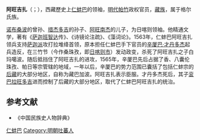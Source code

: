 '''阿旺吉扎'''（{{bo|z=ངག་དབང་འཇིགས་མེད་གྲགས་པ|w=ngag dbang 'jigs med grags pa }}；{{bd|？||1597年||catIdx=N}}），西藏歷史上[[仁蚌巴|仁蚌巴]]的领袖，[[明代|明代]][[帕竹|帕竹]]政权官员，[[藏族|藏族]]，属于格尔氏族。

[[诺布桑波|诺布桑波]]的曾孙、[[措杰多吉|措杰多吉]]的孙子、[[阿旺南杰_(仁蚌巴)|阿旺南杰]]的儿子，为日喀则领袖。他精通文学，著有《[[萨迦班智达|萨迦班智达]]传》、《诗镜论注疏》、《藻词论》。1563年，仁蚌巴阿旺吉扎领兵支持[[萨迦派|萨迦派]]攻打拉堆绛首领，原本担任仁蚌巴手下官员的[[辛厦巴|辛厦巴·才丹多杰]]起兵造反，在三竹节（今作桑珠孜，即[[日喀则市|日喀则市]]）发动政变，杀死了阿旺吉扎之子白玛噶波。随后抵挡住了阿旺吉扎的进攻，1565年，辛厦巴先后占据了香、八囊伦珠孜、帕日等宗管辖的地域，一年以后，辛厦巴的势力范围已囊括了包括仁蚌宗的[[后藏|后藏]]的大部分地区，自称为藏巴加波。阿旺吉扎表示臣服。才丹多杰死后，其子[[拉旺多杰|衮巴拉旺多吉]]进而控制了后藏的大部分地区，取代了仁蚌巴阿旺吉扎的统治。

== 参考文献 ==
* 《中国民族史人物辞典》

[[Category:西藏君主|仁蚌巴]]
[[Category:明朝吐蕃人|Category:明朝吐蕃人]]